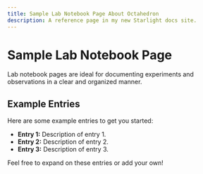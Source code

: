 ```yaml
---
title: Sample Lab Notebook Page About Octahedron
description: A reference page in my new Starlight docs site.
---
```


# Sample Lab Notebook Page

Lab notebook pages are ideal for documenting experiments and observations in a clear and organized manner.

## Example Entries

Here are some example entries to get you started:

- **Entry 1:** Description of entry 1.
- **Entry 2:** Description of entry 2.
- **Entry 3:** Description of entry 3.

Feel free to expand on these entries or add your own!